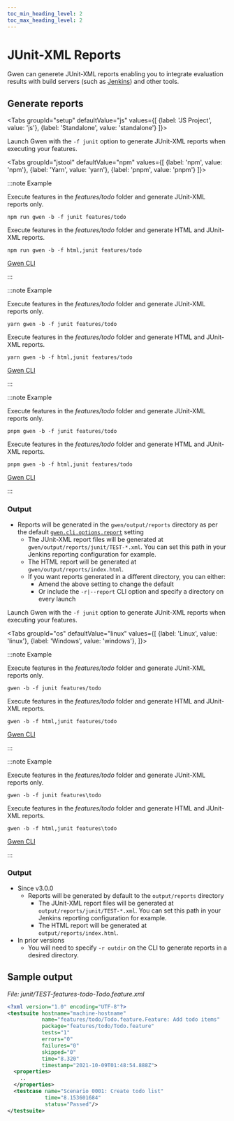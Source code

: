 ```yaml
--- 
toc_min_heading_level: 2
toc_max_heading_level: 2
---
```



# JUnit-XML Reports

Gwen can generete JUnit-XML reports enabling you to integrate evaluation results with build servers (such as [Jenkins](https://www.jenkins.io/)) and other tools.

## Generate reports

<Tabs
  groupId="setup"
  defaultValue="js"
  values={[
    {label: 'JS Project', value: 'js'},
    {label: 'Standalone', value: 'standalone'}
  ]}>

<TabItem value="js">

Launch Gwen with the `-f junit` option to generate JUnit-XML reports when executing your features.

<Tabs
  groupId="jstool"
  defaultValue="npm"
  values={[
    {label: 'npm', value: 'npm'},
    {label: 'Yarn', value: 'yarn'},
    {label: 'pnpm', value: 'pnpm'}
  ]}>

<TabItem value="npm">

:::note Example

Execute features in the *features/todo* folder and generate JUnit-XML reports only.

```shell
npm run gwen -b -f junit features/todo
```

Execute features in the *features/todo* folder and generate HTML and JUnit-XML reports.

```shell
npm run gwen -b -f html,junit features/todo
```

[Gwen CLI](/docs/cli)

:::

</TabItem>
<TabItem value="yarn">

:::note Example

Execute features in the *features/todo* folder and generate JUnit-XML reports only.

```shell
yarn gwen -b -f junit features/todo
```

Execute features in the *features/todo* folder and generate HTML and JUnit-XML reports.

```shell
yarn gwen -b -f html,junit features/todo
```

[Gwen CLI](/docs/cli)

:::

</TabItem>
<TabItem value="pnpm">

:::note Example

Execute features in the *features/todo* folder and generate JUnit-XML reports only.

```shell
pnpm gwen -b -f junit features/todo
```

Execute features in the *features/todo* folder and generate HTML and JUnit-XML reports.

```shell
pnpm gwen -b -f html,junit features/todo
```

[Gwen CLI](/docs/cli)

:::

</TabItem>
</Tabs>

### Output

- Reports will be generated in the `gwen/output/reports` directory as per the default [`gwen.cli.options.report`](/docs/settings/reference#gwen-cli-options-report) setting
  - The JUnit-XML report files will be generated at `gwen/output/reports/junit/TEST-*.xml`. You can set this path in your Jenkins reporting configuration for example.
  - The HTML report will be generated at `gwen/output/reports/index.html`.
  - If you want reports generated in a different directory, you can either:
    - Amend the above setting to change the default
    - Or include the `-r|--report` CLI option and specify a directory on every launch

</TabItem>

<TabItem value="standalone">

Launch Gwen with the `-f junit` option to generate JUnit-XML reports when executing your features.

<Tabs
  groupId="os"
  defaultValue="linux"
  values={[
    {label: 'Linux', value: 'linux'},
    {label: 'Windows', value: 'windows'},
  ]}>

<TabItem value="linux">

:::note Example

Execute features in the *features/todo* folder and generate JUnit-XML reports only.

```shell
gwen -b -f junit features/todo
```

Execute features in the *features/todo* folder and generate HTML and JUnit-XML reports.

```shell
gwen -b -f html,junit features/todo
```

[Gwen CLI](/docs/cli)

:::

</TabItem>

<TabItem value="windows">

:::note Example

Execute features in the *features/todo* folder and generate JUnit-XML reports only.

```shell
gwen -b -f junit features\todo
```

Execute features in the *features/todo* folder and generate HTML and JUnit-XML reports.

```shell
gwen -b -f html,junit features\todo
```

[Gwen CLI](/docs/cli)

:::

</TabItem>

</Tabs>

### Output

- Since <Link to="https://github.com/gwen-interpreter/gwen-web/releases/tag/v3.0.0">v3.0.0</Link>
  - Reports will be generated by default to the `output/reports` directory
    - The JUnit-XML report files will be generated at `output/reports/junit/TEST-*.xml`. You can set this path in your Jenkins reporting configuration for example.
    - The HTML report will be generated at `output/reports/index.html`.
- In prior versions
  - You will need to specify `-r outdir` on the CLI to generate reports in a desired directory.

</TabItem>

</Tabs>

## Sample output

*File: junit/TEST-features-todo-Todo.feature.xml*
```xml
<?xml version="1.0" encoding="UTF-8"?>
<testsuite hostname="machine-hostname" 
           name="features/todo/Todo.feature.Feature: Add todo items" 
           package="features/todo/Todo.feature" 
           tests="1" 
           errors="0" 
           failures="0" 
           skipped="0" 
           time="8.320" 
           timestamp="2021-10-09T01:48:54.888Z">
  <properties>
    ..
  </properties>
  <testcase name="Scenario 0001: Create todo list" 
            time="8.153601684" 
            status="Passed"/>
</testsuite>
```